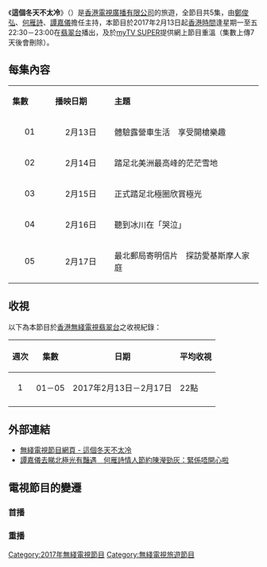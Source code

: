 {{無綫節目
| 中文節目名=這個冬天不太冷
| 英文節目名={{lang|en|Anchors With Passport (Sr. 3)}}
| 圖片=[[File:TVB_Anchors_With_Passport_Sr.3.jpg|300px]]
| 翡翠台視頻制式=[[16:9|16:9]] [[高清電視|高清電視]]
| 翡翠台首播日期=2017年2月13日－2月17日
| 翡翠台首播時間=星期一至五 22:30－23:00（連廣告）
| 高清翡翠台視頻制式=[[16:9|16:9]] [[高清電視|高清電視]]
| 監製=[[張志明_(監製)|張志明]]
| 編審=[[顏家明|顏家明]]
| 編導=[[周永基|周永基]]
| 集數=5
| 每集長度=30分鐘（連廣告）
| 類型=旅遊
| 製作公司=[[香港|香港]][[電視廣播有限公司|電視廣播有限公司]]
| 國家={{HK}}
| 外景={{美國}}[[阿拉斯加|阿拉斯加]]
| 主持=[[鄭俊弘|鄭俊弘]]、[[何雁詩|何雁詩]]、[[譚嘉儀|譚嘉儀]]
| 晚於=[[這個聖誕不太冷|這個聖誕不太冷]]（2014年）<BR/>[[這個聖誕不怕冷|這個聖誕不怕冷]]（2015年）
| 網頁=http://programme.tvb.com/foodandtravel/anchorswithpassportsr3/
}}

《'''這個冬天不太冷'''》（{{lang-en|'''Anchors With Passport (Sr. 3)'''}}）是[[香港|香港]][[電視廣播有限公司|電視廣播有限公司]]的旅遊，全節目共5集，由[[鄭俊弘|鄭俊弘]]、[[何雁詩|何雁詩]]、[[譚嘉儀|譚嘉儀]]擔任主持，本節目於2017年2月13日起[[香港時間|香港時間]]逢星期一至五22:30－23:00在[[翡翠台|翡翠台]]播出，及於[[myTV_SUPER|myTV SUPER]]提供網上節目重溫（集數上傳7天後會刪除）。

==每集內容==
{|class="wikitable" style="width:60%; font-size: 14px;"
|- style="background:cornflowerblue; color:white" align=center
|style="width:5%"|'''集數'''||style="width:8%"|'''播映日期'''||style="width:20%"|'''主題'''
|-
|align=center| 01 ||align=center| 2月13日 || 體驗露營車生活　享受開槍樂趣
|-
|align=center| 02 ||align=center| 2月14日 || 踏足北美洲最高峰的茫茫雪地
|-
|align=center| 03 ||align=center| 2月15日 || 正式踏足北極圈欣賞極光
|-
|align=center| 04 ||align=center| 2月16日 || 聽到冰川在「哭泣」
|-
|align=center| 05 ||align=center| 2月17日 || 最北郵局寄明信片　探訪愛基斯摩人家庭
|}

==收視==
以下為本節目於[[香港|香港]][[無綫電視|無綫電視]][[翡翠台|翡翠台]]之收視紀錄：
{|class="wikitable" style="font-size: 14px;"
!週次!!集數!!日期!!平均收視
|-     
|align=center|1||align=center|01－05|| 2017年2月13日－2月17日 ||22點
|-
|}

== 外部連結 ==
*[http://programme.tvb.com/foodandtravel/anchorswithpassportsr3/ 無綫電視節目網頁 - 這個冬天不太冷]
*[https://www.hk01.com/%E9%9F%B3%E6%A8%82/70821/%E8%AD%9A%E5%98%89%E5%84%80%E5%8E%BB%E7%9D%87%E5%8C%97%E6%A5%B5%E5%85%89%E6%9C%89%E8%B1%94%E9%81%87-%E4%BD%95%E9%9B%81%E8%A9%A9%E6%83%85%E4%BA%BA%E7%AF%80%E7%B4%84%E9%99%B3%E7%80%85%E5%8B%81%E7%81%B0-%E7%B7%8A%E4%BF%82%E5%94%94%E9%96%8B%E5%BF%83%E5%95%A6 譚嘉儀去睇北極光有豔遇　何雁詩情人節約陳瀅勁灰：緊係唔開心啦]

==電視節目的變遷==
===首播===
{{電視節目的變遷
|電視台={{HK}}[[無綫電視|無綫電視]][[翡翠台|翡翠台]]
|播放檔次=星期一至五 22:30-23:00 時段
|節目名稱=[[這個冬天不太冷_(無綫電視節目)|這個冬天不太冷]]<br/>（2017.02.13 - 2017.02.17）
|上一節目=[[新春開運王|新春開運王]]（第二輯）<br/>（2017.01.23 - 2017.02.10）
|下一節目=[[有樓萬事足？|有樓萬事足？]]<br/>（2017.02.20 - 2017.02.24）
}}
===重播===
{{電視節目的變遷
|電視台={{HKG}} [[無綫電視|無綫電視]][[翡翠台|翡翠台]]
|播放檔次=星期六 14:20-15:20<br>每次播映兩集<br>12月7日 14:20-14:50（只播映一集）
|節目名稱=[[這個冬天不太冷_(無綫電視節目)|這個冬天不太冷]]<br/>（2019.11.23 - 2019.12.07）
|上一節目=[[學是學非|學是學非（第五輯）]]<br>（只選播其中21集）<br/>（2019.08.31 - 2019.11.09）<hr>[[澳門格蘭披治大賽車|第六十六屆澳門格蘭披治大賽車]]<br>（2019.11.16）<br><span style="font-size:smaller;">（13:15-16:30）</span>
|下一節目=[[這個聖誕不怕冷|這個聖誕不怕冷]]<br>（2019.12.07 - 2019.12.21）
}}

[[Category:2017年無綫電視節目|Category:2017年無綫電視節目]]
[[Category:無綫電視旅遊節目|Category:無綫電視旅遊節目]]